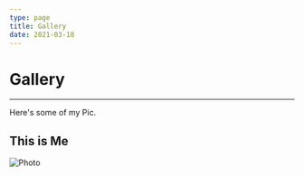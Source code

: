 ```yaml
---
type: page
title: Gallery
date: 2021-03-18
---
```


# Gallery

---
Here's some of my Pic.


## This is Me
<Image
  src="/images/potrait.jpg"
  alt="Photo"
  width={1557}
  height={2400}
  priority
  className="next-image"
/>
